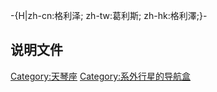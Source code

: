 -{H|zh-cn:格利泽; zh-tw:葛利斯; zh-hk:格利澤;}-
{{Navbox
| name  = Gliese 758
| title = [[格利泽758]][[行星系]]
|listclass = hlist
| state = {{{state|<noinclude>uncollapsed</noinclude>}}}
| style = width:50%
| group1 = 恒星
| list1 =
* [[格利泽758]]
| group2 = [[褐矮星]]
| list2 =
* [[格利泽758 B]]
}}<noinclude>
==说明文件==
{{Universe navboxes}}
[[Category:天琴座]]
[[Category:系外行星的导航盒]]
</noinclude>